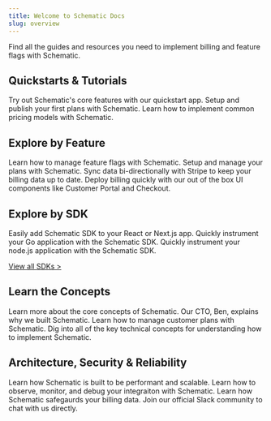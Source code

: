 ```yaml
---
title: Welcome to Schematic Docs
slug: overview
---
```


Find all the guides and resources you need to implement billing and feature flags with Schematic.

## Quickstarts & Tutorials

<CardGroup cols={3}>
  <Card title="Quickstart App" icon="fa-solid fa-circle-play" href="/quickstart/overview">
    Try out Schematic's core features with our quickstart app.
  </Card>
  <Card title="Setup your First Plans" icon="fa-solid fa-books" href="/catalog/guides/first-plans">
    Setup and publish your first plans with Schematic.
  </Card>
  <Card title="Pricing Models" icon="fa-solid fa-book-open-cover" href="/playbooks/overview">
    Learn how to implement common pricing models with Schematic.
  </Card>
</CardGroup>

## Explore by Feature

<CardGroup cols={2}>
  <Card title="Feature Flags" icon="fa-solid fa-flag" href="/feature-management/overview">
    Learn how to manage feature flags with Schematic.
  </Card>
  <Card title="Plans" icon="fa-solid fa-table-list" href="/catalog/overview">
    Setup and manage your plans with Schematic.
  </Card>
  <Card title="Integrate with Stripe" icon="fa-brands fa-stripe" href="/billing/overview">
    Sync data bi-directionally with Stripe to keep your billing data up to date.
  </Card>
  <Card title="Drop-in UI Components" icon="fa-solid fa-toolbox" href="/components/overview">
   Deploy billing quickly with our out of the box UI components like Customer Portal and Checkout.
  </Card>
</CardGroup>

## Explore by SDK

<CardGroup cols={3}>
  <Card title="React" icon="fa-brands fa-react" href="/developer_resources/sdks/react">
    Easily add Schematic SDK to your React or Next.js app.
  </Card>
  <Card title="Go" icon="fa-brands fa-golang" href="/developer_resources/sdks/go">
    Quickly instrument your Go application with the Schematic SDK.
  </Card>
  <Card title="Node.js" icon="fa-brands fa-node-js" href="/developer_resources/sdks/nodejs">
    Quickly instrument your node.js application with the Schematic SDK.
  </Card>
</CardGroup>

[View all SDKs &gt;](/developer_resources/sdks/overview)

## Learn the Concepts

<CardGroup cols={2}>
  <Card title="What is Schematic?" icon="fa-solid fa-school" href="/what-is-schematic">
    Learn more about the core concepts of Schematic.
  </Card>
  <Card title="Why Feature Flags?" icon="fa-solid fa-flag" href="https://schematichq.com/blog/feature-flags-theory-and-reality">
    Our CTO, Ben, explains why we built Schematic.
  </Card>
  <Card title="Managing Customer Plans" icon="fa-solid fa-clipboard-list" href="/catalog/managing-company-plans">
    Learn how to manage customer plans with Schematic.
  </Card>
  <Card title="Key Technical Concepts" icon="fa-solid fa-gears" href="/developer_resources/concepts">
    Dig into all of the key technical concepts for understanding how to implement Schematic.
  </Card>
</CardGroup>

## Architecture, Security & Reliability

<CardGroup cols={3}>
  <Card title="API Performance" icon="fa-solid fa-gauge-max" href="/architecture/availability">
    Learn how Schematic is built to be performant and scalable.
  </Card>
  <Card title="Observability" icon="fa-solid fa-tower-observation" href="/architecture/observability">
    Learn how to observe, monitor, and debug your integraiton with Schematic.
  </Card>
  <Card title="Security" icon="fa-solid fa-lock" href="/architecture/security">
    Learn how Schematic safegaurds your billing data. 
  </Card>
</CardGroup>

<CardGroup cols={2}>
  <Card title="Join our Slack" icon="fa-solid fa-comments" href="https://join.slack.com/t/schematic-community/shared_invite/zt-3682izdiu-EN~76z9xXhwKNRK~~3bFLQ">
    Join our official Slack community to chat with us directly.
  </Card>
</CardGroup>
